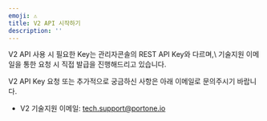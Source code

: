 ```yaml
---
emoji: ⚠
title: V2 API 시작하기
description: ''
---
```





<Hint style="danger">
V2 API 사용 시 필요한 Key는 관리자콘솔의 REST API Key와 다르며,\
기술지원 이메일을 통한 요청 시 직접 발급을 진행해드리고 있습니다.

V2 API Key 요청 또는 추가적으로 궁금하신 사항은 아래 이메일로 문의주시기 바랍니다.

* V2 기술지원 이메일: tech.support@portone.io

</Hint>